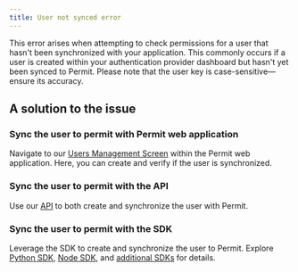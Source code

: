 ```yaml
---
title: User not synced error
---
```


This error arises when attempting to check permissions for a user that hasn't been synchronized with your application. This commonly
occurs if a user is created within your authentication provider dashboard but hasn't yet been synced to Permit. Please note that the user
key is case-sensitive—ensure its accuracy.

## A solution to the issue

### Sync the user to permit with Permit web application

Navigate to our [Users Management Screen](https://app.permit.io/user-management) within the Permit web application. Here, you can create and
verify if the user is synchronized.

### Sync the user to permit with the API

Use our [API](https://api.permit.io/v2/redoc#tag/Users/operation/create_user) to both create and synchronize the user with Permit.

### Sync the user to permit with the SDK

Leverage the SDK to create and synchronize the user to Permit. Explore [Python SDK](/sdk/python/usage-example#create-or-update-a-user-sync-user),
[Node SDK](/sdk/nodejs/user/sync-user), and [additional SDKs](/category/-sdks) for details.
